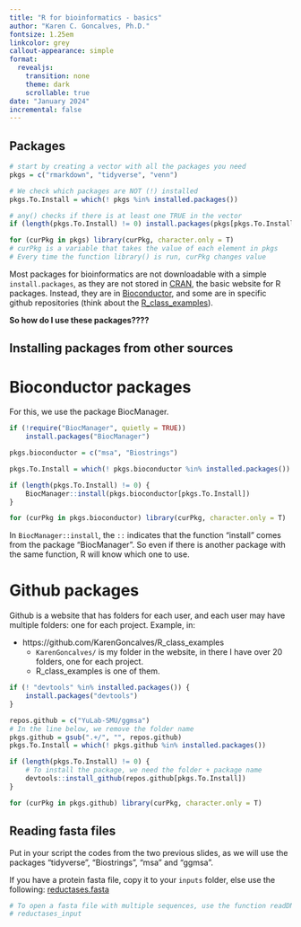 ```yaml
---
title: "R for bioinformatics - basics"
author: "Karen C. Goncalves, Ph.D."
fontsize: 1.25em
linkcolor: grey
callout-appearance: simple
format: 
  revealjs:
    transition: none
    theme: dark
    scrollable: true
date: "January 2024"
incremental: false
---
```


## Packages

```.r
# start by creating a vector with all the packages you need
pkgs = c("rmarkdown", "tidyverse", "venn")

# We check which packages are NOT (!) installed
pkgs.To.Install = which(! pkgs %in% installed.packages())

# any() checks if there is at least one TRUE in the vector
if (length(pkgs.To.Install) != 0) install.packages(pkgs[pkgs.To.Install])

for (curPkg in pkgs) library(curPkg, character.only = T) 
# curPkg is a variable that takes the value of each element in pkgs
# Every time the function library() is run, curPkg changes value
```

Most packages for bioinformatics are not downloadable with a simple `install.packages`, as they are not stored in [CRAN](https://cran.r-project.org/), the basic website for R packages. Instead, they are in [Bioconductor](https://www.bioconductor.org/), and some are in specific github repositories (think about the [R_class_examples](https://github.com/KarenGoncalves/R_class_examples)).

**So how do I use these packages????**

## Installing packages from other sources

:::{.panel-tabset collapse="true"}

# Bioconductor packages

For this, we use the package BiocManager.

```.r
if (!require("BiocManager", quietly = TRUE))
    install.packages("BiocManager")

pkgs.bioconductor = c("msa", "Biostrings")

pkgs.To.Install = which(! pkgs.bioconductor %in% installed.packages())

if (length(pkgs.To.Install) != 0) {
	BiocManager::install(pkgs.bioconductor[pkgs.To.Install])	
}

for (curPkg in pkgs.bioconductor) library(curPkg, character.only = T) 
```

:::{.callout-tip}
In `BiocManager::install`, the `::` indicates that the function "install" comes from the package "BiocManager". So even if there is another package with the same function, R will know which one to use.
:::

# Github packages

:::{.callout-tip}
Github is a website that has folders for each user, and each user may have multiple folders: one for each project. Example, in:

- https://github.com/KarenGoncalves/R_class_examples
	- `KarenGoncalves/` is my folder in the website, in there I have over 20 folders, one for each project.
	- R_class_examples is one of them.
:::

```.r
if (! "devtools" %in% installed.packages()) {
	install.packages("devtools")
}

repos.github = c("YuLab-SMU/ggmsa")
# In the line below, we remove the folder name
pkgs.github = gsub(".+/", "", repos.github)
pkgs.To.Install = which(! pkgs.github %in% installed.packages())

if (length(pkgs.To.Install) != 0) {
	# To install the package, we need the folder + package name
	devtools::install_github(repos.github[pkgs.To.Install])	
}

for (curPkg in pkgs.github) library(curPkg, character.only = T) 
```

:::

## Reading fasta files

Put in your script the codes from the two previous slides, as we will use the packages "tidyverse", "Biostrings", "msa" and "ggmsa".

If you have a protein fasta file, copy it to your `inputs` folder, else use the following: [reductases.fasta](./exampleData/Reductases.fasta)

```r
# To open a fasta file with multiple sequences, use the function readDNAStringSet() or readAAStringSet()
# reductases_input 
```